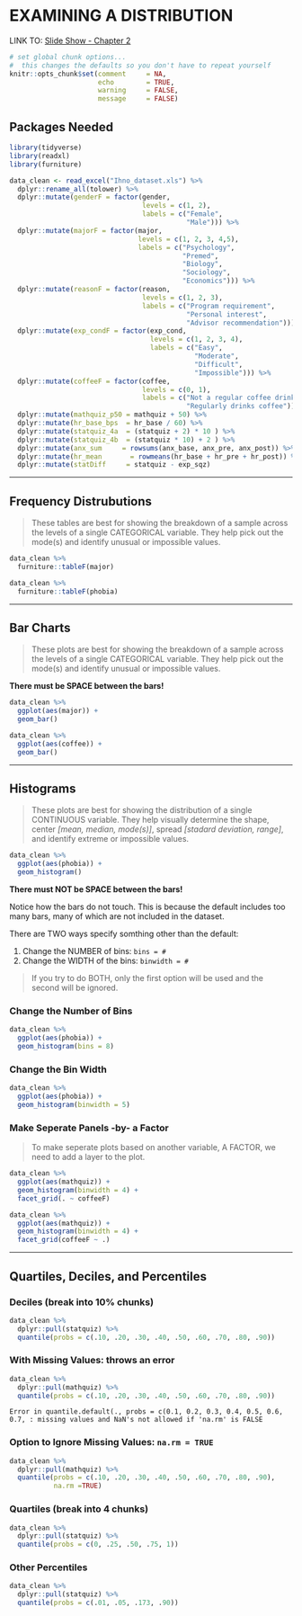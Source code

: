 # EXAMINING A DISTRIBUTION

LINK TO: [Slide Show - Chapter 2](http://tysonbarrett.com/EDUC-6600/Slides/01_Ch2_DataViz.html#1)

```r
# set global chunk options...  
#  this changes the defaults so you don't have to repeat yourself
knitr::opts_chunk$set(comment     = NA,
                      echo        = TRUE, 
                      warning     = FALSE, 
                      message     = FALSE)
```

## Packages Needed {-}

```r
library(tidyverse)
library(readxl)
library(furniture)
```

```r
data_clean <- read_excel("Ihno_dataset.xls") %>% 
  dplyr::rename_all(tolower) %>% 
  dplyr::mutate(genderF = factor(gender, 
                                 levels = c(1, 2),
                                 labels = c("Female", 
                                            "Male"))) %>% 
  dplyr::mutate(majorF = factor(major, 
                                levels = c(1, 2, 3, 4,5),
                                labels = c("Psychology",
                                           "Premed",
                                           "Biology",
                                           "Sociology",
                                           "Economics"))) %>% 
  dplyr::mutate(reasonF = factor(reason,
                                 levels = c(1, 2, 3),
                                 labels = c("Program requirement",
                                            "Personal interest",
                                            "Advisor recommendation"))) %>% 
  dplyr::mutate(exp_condF = factor(exp_cond,
                                   levels = c(1, 2, 3, 4),
                                   labels = c("Easy",
                                              "Moderate",
                                              "Difficult",
                                              "Impossible"))) %>% 
  dplyr::mutate(coffeeF = factor(coffee,
                                 levels = c(0, 1),
                                 labels = c("Not a regular coffee drinker",
                                            "Regularly drinks coffee")))  %>% 
  dplyr::mutate(mathquiz_p50 = mathquiz + 50) %>% 
  dplyr::mutate(hr_base_bps  = hr_base / 60) %>% 
  dplyr::mutate(statquiz_4a  = (statquiz + 2) * 10 ) %>% 
  dplyr::mutate(statquiz_4b  = (statquiz * 10) + 2 ) %>% 
  dplyr::mutate(anx_sum     = rowsums(anx_base, anx_pre, anx_post)) %>% 
  dplyr::mutate(hr_mean       = rowmeans(hr_base + hr_pre + hr_post)) %>% 
  dplyr::mutate(statDiff     = statquiz - exp_sqz)
```

---------------------------------------

## Frequency Distrubutions

> These tables are best for showing the breakdown of a sample across the levels of a single CATEGORICAL variable.  They help pick out the mode(s) and identify unusual or impossible values.

```r
data_clean %>%                 
  furniture::tableF(major)
```


```r
data_clean %>% 
  furniture::tableF(phobia)
```

---------------------------------------

## Bar Charts

> These plots are best for showing the breakdown of a sample across the levels of a single CATEGORICAL variable.  They help pick out the mode(s) and identify unusual or impossible values.

**There must be SPACE between the bars!**

```r
data_clean %>% 
  ggplot(aes(major)) +
  geom_bar()
```

```r
data_clean %>% 
  ggplot(aes(coffee)) +
  geom_bar()
```



--------------------------------

## Histograms

> These plots are best for showing the distribution of a single CONTINUOUS variable.  They help visually determine the shape, center *[mean, median, mode(s)]*, spread *[stadard deviation, range]*, and identify extreme or impossible values.

```r
data_clean %>% 
  ggplot(aes(phobia)) +
  geom_histogram()
```

**There must NOT be SPACE between the bars!**

Notice how the bars do not touch.  This is because the default includes too many bars, many of which are not included in the dataset.  

There are TWO ways specify somthing other than the default:

(@) Change the NUMBER of bins: `bins = #`
(@) Change the WIDTH of the bins: `binwidth = #`

> If you try to do BOTH, only the first option will be used and the second will be ignored.

### Change the Number of Bins

```r
data_clean %>% 
  ggplot(aes(phobia)) +
  geom_histogram(bins = 8)
```


### Change the Bin Width

```r
data_clean %>% 
  ggplot(aes(phobia)) +
  geom_histogram(binwidth = 5)
```



### Make Seperate Panels -by- a Factor

> To make seperate plots based on another variable, A FACTOR, we need to add a layer to the plot.


```r
data_clean %>% 
  ggplot(aes(mathquiz)) +
  geom_histogram(binwidth = 4) +
  facet_grid(. ~ coffeeF)
```

```r
data_clean %>% 
  ggplot(aes(mathquiz)) +
  geom_histogram(binwidth = 4) +
  facet_grid(coffeeF ~ .)
```


------------------------------

## Quartiles, Deciles, and Percentiles


### Deciles (break into 10% chunks)

```r
data_clean %>% 
  dplyr::pull(statquiz) %>% 
  quantile(probs = c(.10, .20, .30, .40, .50, .60, .70, .80, .90))
```


### With Missing Values: throws an error

```r
data_clean %>% 
  dplyr::pull(mathquiz) %>% 
  quantile(probs = c(.10, .20, .30, .40, .50, .60, .70, .80, .90))
```

`Error in quantile.default(., probs = c(0.1, 0.2, 0.3, 0.4, 0.5, 0.6, 0.7, : missing values and NaN's not allowed if 'na.rm' is FALSE`

### Option to Ignore Missing Values: `na.rm = TRUE`

```r
data_clean %>% 
  dplyr::pull(mathquiz) %>% 
  quantile(probs = c(.10, .20, .30, .40, .50, .60, .70, .80, .90),
           na.rm =TRUE)
```

### Quartiles (break into 4 chunks)

```r
data_clean %>% 
  dplyr::pull(statquiz) %>% 
  quantile(probs = c(0, .25, .50, .75, 1))
```


### Other Percentiles 

```r
data_clean %>% 
  dplyr::pull(statquiz) %>% 
  quantile(probs = c(.01, .05, .173, .90))
```
